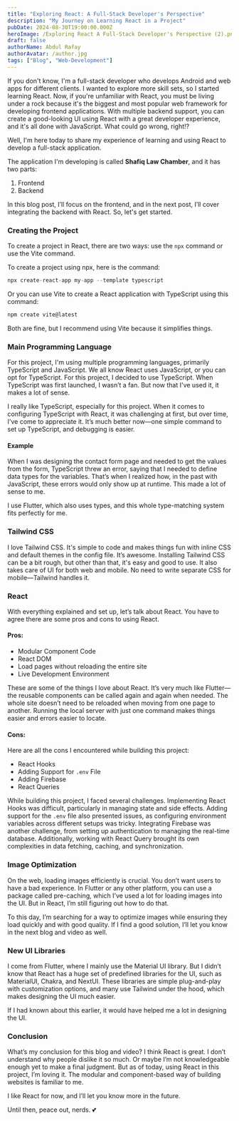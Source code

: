 ```yaml
---
title: "Exploring React: A Full-Stack Developer's Perspective"
description: "My Journey on Learning React in a Project"
pubDate: 2024-08-30T19:00:00.000Z
heroImage: /Exploring React A Full-Stack Developer's Perspective (2).png
draft: false
authorName: Abdul Rafay
authorAvatar: /author.jpg
tags: ["Blog", "Web-Development"]
---
```


If you don't know, I'm a full-stack developer who develops Android and web apps for different clients. I wanted to explore more skill sets, so I started learning React. Now, if you're unfamiliar with React, you must be living under a rock because it's the biggest and most popular web framework for developing frontend applications. With multiple backend support, you can create a good-looking UI using React with a great developer experience, and it's all done with JavaScript. What could go wrong, right!?

Well, I'm here today to share my experience of learning and using React to develop a full-stack application.

The application I'm developing is called **Shafiq Law Chamber**, and it has two parts:

1. Frontend
2. Backend

In this blog post, I’ll focus on the frontend, and in the next post, I’ll cover integrating the backend with React. So, let's get started.

### Creating the Project

To create a project in React, there are two ways: use the `npx` command or use the Vite command.

To create a project using npx, here is the command:

```javascript
npx create-react-app my-app --template typescript
```

Or you can use Vite to create a React application with TypeScript using this command:

```javascript
npm create vite@latest
```

Both are fine, but I recommend using Vite because it simplifies things.

### Main Programming Language

For this project, I'm using multiple programming languages, primarily TypeScript and JavaScript. We all know React uses JavaScript, or you can opt for TypeScript. For this project, I decided to use TypeScript. When TypeScript was first launched, I wasn’t a fan. But now that I've used it, it makes a lot of sense.

I really like TypeScript, especially for this project. When it comes to configuring TypeScript with React, it was challenging at first, but over time, I've come to appreciate it. It’s much better now—one simple command to set up TypeScript, and debugging is easier.

#### Example

When I was designing the contact form page and needed to get the values from the form, TypeScript threw an error, saying that I needed to define data types for the variables. That’s when I realized how, in the past with JavaScript, these errors would only show up at runtime. This made a lot of sense to me.

I use Flutter, which also uses types, and this whole type-matching system fits perfectly for me.

### Tailwind CSS

I love Tailwind CSS. It's simple to code and makes things fun with inline CSS and default themes in the config file. It’s awesome. Installing Tailwind CSS can be a bit rough, but other than that, it's easy and good to use. It also takes care of UI for both web and mobile. No need to write separate CSS for mobile—Tailwind handles it.

### React

With everything explained and set up, let’s talk about React. You have to agree there are some pros and cons to using React.

#### Pros:

- Modular Component Code
- React DOM
- Load pages without reloading the entire site
- Live Development Environment

These are some of the things I love about React. It’s very much like Flutter—the reusable components can be called again and again when needed. The whole site doesn’t need to be reloaded when moving from one page to another. Running the local server with just one command makes things easier and errors easier to locate.

#### Cons:

Here are all the cons I encountered while building this project:

- React Hooks
- Adding Support for `.env` File
- Adding Firebase
- React Queries

While building this project, I faced several challenges. Implementing React Hooks was difficult, particularly in managing state and side effects. Adding support for the `.env` file also presented issues, as configuring environment variables across different setups was tricky. Integrating Firebase was another challenge, from setting up authentication to managing the real-time database. Additionally, working with React Query brought its own complexities in data fetching, caching, and synchronization.

### Image Optimization

On the web, loading images efficiently is crucial. You don’t want users to have a bad experience. In Flutter or any other platform, you can use a package called pre-caching, which I’ve used a lot for loading images into the UI. But in React, I’m still figuring out how to do that.

To this day, I’m searching for a way to optimize images while ensuring they load quickly and with good quality. If I find a good solution, I’ll let you know in the next blog and video as well.

### New UI Libraries

I come from Flutter, where I mainly use the Material UI library. But I didn’t know that React has a huge set of predefined libraries for the UI, such as MaterialUI, Chakra, and NextUI. These libraries are simple plug-and-play with customization options, and many use Tailwind under the hood, which makes designing the UI much easier.

If I had known about this earlier, it would have helped me a lot in designing the UI.

### Conclusion

What’s my conclusion for this blog and video? I think React is great. I don’t understand why people dislike it so much. Or maybe I’m not knowledgeable enough yet to make a final judgment. But as of today, using React in this project, I’m loving it. The modular and component-based way of building websites is familiar to me.

I like React for now, and I’ll let you know more in the future.

Until then, peace out, nerds. 💕
